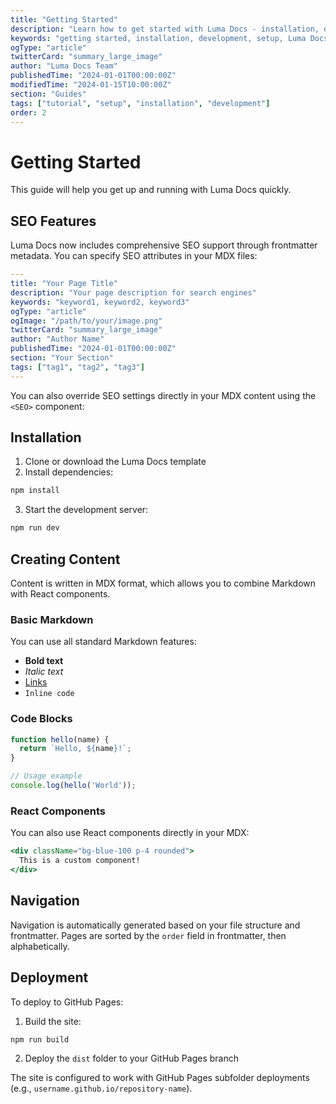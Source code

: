 ```yaml
---
title: "Getting Started"
description: "Learn how to get started with Luma Docs - installation, development, and deployment guide"
keywords: "getting started, installation, development, setup, Luma Docs tutorial"
ogType: "article"
twitterCard: "summary_large_image"
author: "Luma Docs Team"
publishedTime: "2024-01-01T00:00:00Z"
modifiedTime: "2024-01-15T10:00:00Z"
section: "Guides"
tags: ["tutorial", "setup", "installation", "development"]
order: 2
---
```


# Getting Started

This guide will help you get up and running with Luma Docs quickly.

## SEO Features

Luma Docs now includes comprehensive SEO support through frontmatter metadata. You can specify SEO attributes in your MDX files:

```yaml
---
title: "Your Page Title"
description: "Your page description for search engines"
keywords: "keyword1, keyword2, keyword3"
ogType: "article"
ogImage: "/path/to/your/image.png"
twitterCard: "summary_large_image"
author: "Author Name"
publishedTime: "2024-01-01T00:00:00Z"
section: "Your Section"
tags: ["tag1", "tag2", "tag3"]
---
```

You can also override SEO settings directly in your MDX content using the `<SEO>` component:

<SEO 
  title="Custom Page Title Override"
  description="This description will override the frontmatter description"
  keywords="custom, override, seo"
/>

## Installation

1. Clone or download the Luma Docs template
2. Install dependencies:

```bash
npm install
```

3. Start the development server:

```bash
npm run dev
```

## Creating Content

Content is written in MDX format, which allows you to combine Markdown with React components.

### Basic Markdown

You can use all standard Markdown features:

- **Bold text**
- *Italic text*
- [Links](https://example.com)
- `Inline code`

### Code Blocks

```javascript
function hello(name) {
  return `Hello, ${name}!`;
}

// Usage example
console.log(hello('World'));
```

### React Components

You can also use React components directly in your MDX:

```jsx
<div className="bg-blue-100 p-4 rounded">
  This is a custom component!
</div>
```

## Navigation

Navigation is automatically generated based on your file structure and frontmatter. Pages are sorted by the `order` field in frontmatter, then alphabetically.

## Deployment

To deploy to GitHub Pages:

1. Build the site:

```bash
npm run build
```

2. Deploy the `dist` folder to your GitHub Pages branch

The site is configured to work with GitHub Pages subfolder deployments (e.g., `username.github.io/repository-name`).